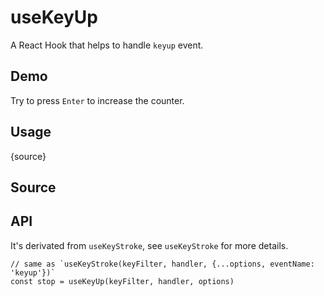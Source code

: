 # useKeyUp


<HooksType category="Sensors" />

A React Hook that helps to handle `keyup` event.

## Demo

Try to press `Enter` to increase the counter.


<App />

## Usage


<RawCode>{source}</RawCode>

## Source


<Source />

## API


It's derivated from `useKeyStroke`, see <Link to="/reference/use-key-stroke">`useKeyStroke`</Link> for more details.

```tsx
// same as `useKeyStroke(keyFilter, handler, {...options, eventName: 'keyup'})`
const stop = useKeyUp(keyFilter, handler, options)
```
